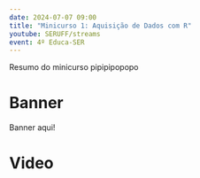 ```yaml
---
date: 2024-07-07 09:00
title: "Minicurso 1: Aquisição de Dados com R"
youtube: SERUFF/streams
event: 4º Educa-SER
---
```


Resumo do minicurso pipipipopopo

# Banner

Banner aqui!

# Video
